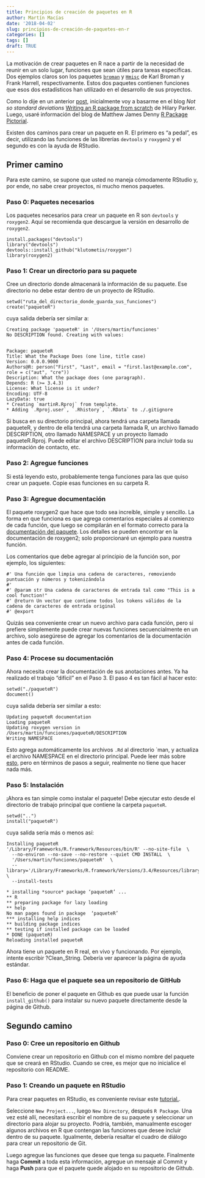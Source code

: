 ```yaml
---
title: Principios de creación de paquetes en R
author: Martín Macías
date: '2018-04-02'
slug: principios-de-creación-de-paquetes-en-r
categories: []
tags: []
draft: TRUE
---
```


La motivación de crear paquetes en R nace a partir de la necesidad de reunir en un solo lugar, funciones que sean útiles para tareas específicas. Dos ejemplos claros son los paquetes [`broman`](https://github.com/kbroman/broman) y [`Hmisc`](github.com/harrelfe/Hmisc) de Karl Broman y Frank Harrell, respectivamente. Estos dos paquetes contienen funciones que esos dos estadísticos han utilizado en el desarrollo de sus proyectos.

Como lo dije en un anterior [post,](http://martin.rbind.io/post/2018/03/22/introducción-a-la-creación-de-paquetes-en-r/) inicialmente voy a basarme en el blog _Not so standard deviations_ [Writing an R package from scratch](https://hilaryparker.com/2014/04/29/writing-an-r-package-from-scratch/) de Hilary Parker. Luego, usaré información del blog de Matthew James Denny [R Package Pictorial](http://www.mjdenny.com/R_Package_Pictorial.html).

Existen dos caminos para crear un paquete en R. El primero es "a pedal", es decir, utilizando las funciones de las librerías `devtools` y `roxygen2` y el segundo es con la ayuda de RStudio.

## Primer camino

Para este camino, se supone que usted no maneja cómodamente RStudio y, por ende, no sabe crear proyectos, ni mucho menos paquetes.

### Paso 0: Paquetes necesarios

Los paquetes necesarios para crear un paquete en R son `devtools` y `roxygen2`. Aquí se recomienda que descargue la versión en desarrollo de `roxygen2`.

```
install.packages("devtools")
library("devtools")
devtools::install_github("klutometis/roxygen")
library(roxygen2)
```

### Paso 1: Crear un directorio para su paquete

Cree un directorio donde almacenará la información de su paquete. Ese directorio no debe estar dentro de un proyecto de RStudio. 

```
setwd("ruta_del_directorio_donde_guarda_sus_funciones")
create("paqueteR")
```

cuya salida debería ser similar a:

```
Creating package 'paqueteR' in '/Users/martin/funciones'
No DESCRIPTION found. Creating with values:


Package: paqueteR
Title: What the Package Does (one line, title case)
Version: 0.0.0.9000
Authors@R: person("First", "Last", email = "first.last@example.com", role = c("aut", "cre"))
Description: What the package does (one paragraph).
Depends: R (>= 3.4.3)
License: What license is it under?
Encoding: UTF-8
LazyData: true
* Creating `martinR.Rproj` from template.
* Adding `.Rproj.user`, `.Rhistory`, `.RData` to ./.gitignore
```

Si busca en su directorio principal, ahora tendrá una carpeta llamada paqueteR, y dentro de ella tendrá una carpeta llamada R, un archivo llamado DESCRIPTION, otro llamado NAMESPACE y un proyecto llamado paqueteR.Rproj. Puede editar el archivo DESCRIPTION para incluir toda su información de contacto, etc.

### Paso 2: Agregue funciones

Si está leyendo esto, probablemente tenga funciones para las que quiso crear un paquete. Copie esas funciones en su carpeta R. 

### Paso 3: Agregue documentación 

El paquete roxygen2 que hace que todo sea increíble, simple y sencillo. La forma en que funciona es que agrega comentarios especiales al comienzo de cada función, que luego se compilarán en el formato correcto para la [documentación del paquete](https://github.com/klutometis/roxygen#roxygen2). Los detalles se pueden encontrar en la documentación de roxygen2; solo proporcionaré un ejemplo para nuestra función.

Los comentarios que debe agregar al principio de la función son, por ejemplo, los siguientes:

```
#' Una función que limpia una cadena de caracteres, removiendo puntuación y números y tokenizándola
#' 
#' @param str Una cadena de caracteres de entrada tal como "This is a cool function!" 
#' @return Un vector que contiene todos los tokens válidos de la cadena de caracteres de entrada original
#' @export
```

Quizás sea conveniente crear un nuevo archivo para cada función, pero si prefiere simplemente puede crear nuevas funciones secuencialmente en un archivo, solo asegúrese de agregar los comentarios de la documentación antes de cada función.

### Paso 4: Procese su documentación

Ahora necesita crear la documentación de sus anotaciones antes. Ya ha realizado el trabajo "difícil" en el Paso 3. El paso 4 es tan fácil al hacer esto:

```
setwd("./paqueteR")
document()
```

cuya salida debería ser similar a esto:

```
Updating paqueteR documentation
Loading paqueteR
Updating roxygen version in /Users/martin/funciones/paqueteR/DESCRIPTION
Writing NAMESPACE
```

Esto agrega automáticamente los archivos `.Rd` al directorio `man, y actualiza el archivo NAMESPACE en el directorio principal. Puede leer más sobre [esto](http://r-pkgs.had.co.nz/description.html), pero en términos de pasos a seguir, realmente no tiene que hacer nada más.

### Paso 5: Instalación

¡Ahora es tan simple como instalar el paquete! Debe ejecutar esto desde el directorio de trabajo principal que contiene la carpeta `paqueteR`.

```
setwd("..")
install("paqueteR")
```

cuya salida sería más o menos así:

```
Installing paqueteR
'/Library/Frameworks/R.framework/Resources/bin/R' --no-site-file  \
  --no-environ --no-save --no-restore --quiet CMD INSTALL  \
  '/Users/martin/funciones/paqueteR'  \
  --library='/Library/Frameworks/R.framework/Versions/3.4/Resources/library'  \
  --install-tests 

* installing *source* package ‘paqueteR’ ...
** R
** preparing package for lazy loading
** help
No man pages found in package  ‘paqueteR’ 
*** installing help indices
** building package indices
** testing if installed package can be loaded
* DONE (paqueteR)
Reloading installed paqueteR
```

Ahora tiene un paquete en R real, en vivo y funcionando. Por ejemplo, intente escribir ?Clean_String. Debería ver aparecer la página de ayuda estándar.

### Paso 6: Haga que el paquete sea un repositorio de GitHub

El beneficio de poner el paquete en Github es que puede usar la función `install_github()` para instalar su nuevo paquete directamente desde la página de Github.

## Segundo camino

### Paso 0: Cree un repositorio en Github 

Conviene crear un repositorio en Github con el mismo nombre del paquete que se creará en RStudio. Cuando se cree, es mejor que no inicialice el repositorio con README.

### Paso 1: Creando un paquete en RStudio

Para crear paquetes en RStudio, es conveniente revisar este [tutorial.](https://support.rstudio.com/hc/en-us/articles/200486488-Developing-Packages-with-RStudio).

Seleccione `New Project...`, luego `New Directory`, después `R Package`. Una vez esté allí, necesitará escribir el nombre de su paquete y seleccionar un directorio para alojar su proyecto. Podría, también, manualmente escoger algunos archivos en R que contengan las funciones que desee incluir dentro de su paquete. Igualmente, debería resaltar el cuadro de diálogo para crear un repositorio de Git.

Luego agregue las funciones que desee que tenga su paquete. Finalmente haga **Commit** a toda esta información, agregue un mensaje al Commit y haga **Push** para que el paquete quede alojado en su repositorio de Github. 
